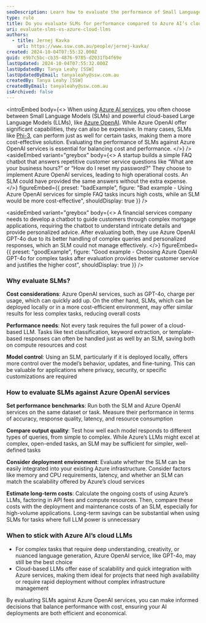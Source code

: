 ```yaml
---
seoDescription: Learn how to evaluate the performance of Small Language Models (SLMs) compared to Azure AI’s cloud-based LLMs to find the most cost-effective and efficient solution.
type: rule
title: Do you evaluate SLMs for performance compared to Azure AI’s cloud-based LLMs?
uri: evaluate-slms-vs-azure-cloud-llms
authors:
  - title: Jernej Kavka
    url: https://www.ssw.com.au/people/jernej-kavka/
created: 2024-10-04T07:55:32.000Z
guid: e9b7c5bc-cb35-4876-9785-d2031fb4f69e
lastUpdated: 2024-10-04T07:55:32.000Z
lastUpdatedBy: Tanya Leahy [SSW]
lastUpdatedByEmail: tanyaleahy@ssw.com.au
createdBy: Tanya Leahy [SSW]
createdByEmail: tanyaleahy@ssw.com.au
isArchived: false
---
```


<introEmbed
  body={<>
When using [Azure AI services](https://learn.microsoft.com/en-us/azure/ai-services/what-are-ai-services?WT.mc_id=AZ-MVP-33518), you often choose between Small Language Models (SLMs) and powerful cloud-based Large Language Models (LLMs), like [Azure OpenAI](https://learn.microsoft.com/en-us/azure/ai-services/openai/?WT.mc_id=AZ-MVP-33518). While Azure OpenAI offer significant capabilities, they can also be expensive. In many cases, SLMs like [Phi-3](https://azure.microsoft.com/en-us/blog/introducing-phi-3-redefining-whats-possible-with-slms/?msockid=08740f8c07f1631f3aeb1dfc061c62cc&WT.mc_id=AZ-MVP-33518), can perform just as well for certain tasks, making them a more cost-effective solution. Evaluating the performance of SLMs against Azure OpenAI services is essential for balancing cost and performance.
  </>}
/>
<asideEmbed
  variant="greybox"
  body={<>
    A startup builds a simple FAQ chatbot that answers repetitive customer service questions like “What are your business hours?” or “How do I reset my password?” They choose to implement Azure OpenAI services, leading to high operational costs. An SLM could have provided the same answers without the extra expense.
  </>}
  figureEmbed={{
    preset: "badExample",
    figure: "Bad example - Using Azure OpenAI services for simple FAQ tasks incurs high costs, while an SLM would be more cost-effective",
    shouldDisplay: true
  }}
/>

<asideEmbed
  variant="greybox"
  body={<>
    A financial services company needs to develop a chatbot to guide customers through complex mortgage applications, requiring the chatbot to understand intricate details and provide personalized advice. After evaluating both, they use Azure OpenAI GPT-4o due to its better handling of complex queries and personalized responses, which an SLM could not manage effectively.
  </>}
  figureEmbed={{
    preset: "goodExample",
    figure: "Good example - Choosing Azure OpenAI GPT-4o for complex tasks after evaluation provides better customer service and justifies the higher cost",
    shouldDisplay: true
  }}
/>

### Why evaluate SLMs?

**Cost considerations**: Azure OpenAI services, such as GPT-4o, charge per usage, which can quickly add up. On the other hand, SLMs, which can be deployed locally or in a more cost-efficient environment, may offer similar results for less complex tasks, reducing overall costs

**Performance needs**: Not every task requires the full power of a cloud-based LLM. Tasks like text classification, keyword extraction, or template-based responses can often be handled just as well by an SLM, saving both on compute resources and cost

**Model control**: Using an SLM, particularly if it is deployed locally, offers more control over the model’s behavior, updates, and fine-tuning. This can be valuable for applications where privacy, security, or specific customizations are required

### How to evaluate SLMs against Azure OpenAI services

**Set performance benchmarks**: Run both the SLM and Azure OpenAI services on the same dataset or task. Measure their performance in terms of accuracy, response quality, latency, and resource consumption

**Compare output quality**: Test how well each model responds to different types of queries, from simple to complex. While Azure’s LLMs might excel at complex, open-ended tasks, an SLM may be sufficient for simpler, well-defined tasks

**Consider deployment environment**: Evaluate whether the SLM can be easily integrated into your existing Azure infrastructure. Consider factors like memory and CPU requirements, latency, and whether an SLM can match the scalability offered by Azure’s cloud services

**Estimate long-term costs**: Calculate the ongoing costs of using Azure’s LLMs, factoring in API fees and compute resources. Then, compare these costs with the deployment and maintenance costs of an SLM, especially for high-volume applications. Long-term savings can be substantial when using SLMs for tasks where full LLM power is unnecessary

### When to stick with Azure AI’s cloud LLMs

* For complex tasks that require deep understanding, creativity, or nuanced language generation, Azure OpenAI service, like GPT-4o, may still be the best choice
* Cloud-based LLMs offer ease of scalability and quick integration with Azure services, making them ideal for projects that need high availability or require rapid deployment without complex infrastructure management

By evaluating SLMs against Azure OpenAI services, you can make informed decisions that balance performance with cost, ensuring your AI deployments are both efficient and economical.
